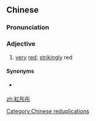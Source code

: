 {{also|红彤彤}}
==Chinese==
{{zh-forms|s=红彤彤}}

===Pronunciation===
{{zh-pron
|m=hóngtóngtóng
|c=hung4 tung4 tung4
|cat=a
}}

===Adjective===
{{zh-adj}}

# [[very]] [[red]]; [[strikingly]] red

====Synonyms====
* {{qualifier|Cantonese}} {{zh-l|紅噹噹|tr=hung4 dong1 dong6; hung4 dong1 dong3}}

[[Category:Chinese reduplications]]

[[zh:紅彤彤]]